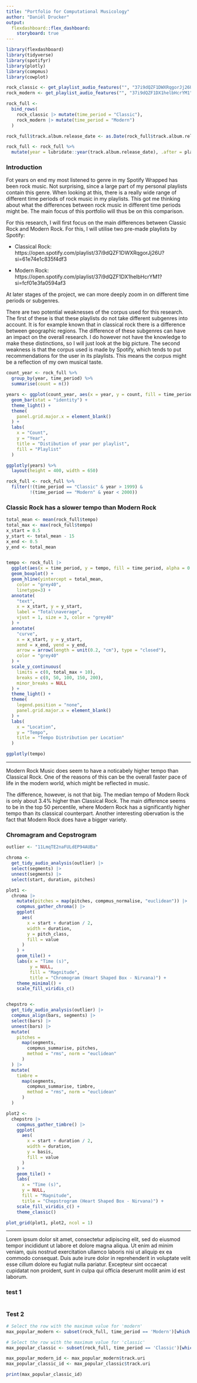 ```yaml
---
title: "Portfolio for Computational Musicology"
author: "Daniël Drucker"
output: 
  flexdashboard::flex_dashboard:
    storyboard: true
---
```


```r
library(flexdashboard)
library(tidyverse)
library(spotifyr)
library(plotly)
library(compmus)
library(cowplot)
```

```r
rock_classic <- get_playlist_audio_features("", "37i9dQZF1DWXRqgorJj26U")
rock_modern <- get_playlist_audio_features("", "37i9dQZF1DX1helbHcrYM1")

rock_full <-
  bind_rows(
    rock_classic |> mutate(time_period = "Classic"),
    rock_modern |> mutate(time_period = "Modern")
  )

rock_full$track.album.release_date <- as.Date(rock_full$track.album.release_date)

rock_full <- rock_full %>%
  mutate(year = lubridate::year(track.album.release_date), .after = playlist_owner_id)
```

### Introduction

Fot years on end my most listened to genre in my Spotify Wrapped has been rock music. Not surprising, since a large part of my personal playlists contain this genre. When looking at this, there is a really wide range of different time periods of rock music in my playlists. This got me thinking about what the differences between rock music in different time periods might be. The main focus of this portfolio will thus be on this comparison.

For this research, I will first focus on the main differences between Classic Rock and Modern Rock. For this, I will utilise two pre-made playlists by Spotify:

- Classical Rock: https://open.spotify.com/playlist/37i9dQZF1DWXRqgorJj26U?si=61e74e1c835f4df3

- Modern Rock: https://open.spotify.com/playlist/37i9dQZF1DX1helbHcrYM1?si=fcf01e3fa0594af3

At later stages of the project, we can more deeply zoom in on different time periods or subgenres.

There are two potential weaknesses of the corpus used for this research. The first of these is that these playlists do not take different subgenres into account. It is for example known that in classical rock there is a difference between geographic regions. The difference of these subgenres can have an impact on the overall research. I do however not have the knowledge to make these distinctions, so I will just look at the big picture. The second weakness is that the corpus used is made by Spotify, which tends to put recommendations for the user in its playlists. This means the corpus might be a reflection of my own musical taste.

``` r
count_year <- rock_full %>%
  group_by(year, time_period) %>%
  summarise(count = n())

years <- ggplot(count_year, aes(x = year, y = count, fill = time_period)) +
  geom_bar(stat = "identity") +
  theme_light() + 
  theme(
    panel.grid.major.x = element_blank()
  ) +
  labs(
    x = "Count",
    y = "Year",
    title = "Distibution of year per playlist",
    fill = "Playlist"
  )

ggplotly(years) %>%
  layout(height = 400, width = 650)
```

``` r
rock_full <- rock_full %>%
  filter(!(time_period == "Classic" & year > 1999) &
         !(time_period == "Modern" & year < 2000))
```

### Classic Rock has a slower tempo than Modern Rock

```r
total_mean <- mean(rock_full$tempo)
total_max <- max(rock_full$tempo)
x_start = 0.5
y_start <- total_mean - 15
x_end <- 0.5
y_end <- total_mean


tempo <- rock_full |>
  ggplot(aes(x = time_period, y = tempo, fill = time_period, alpha = 0.8)) +
  geom_boxplot() +
  geom_hline(yintercept = total_mean,
    color = "grey40", 
    linetype=3) +
  annotate(
    "text",
    x = x_start, y = y_start,
    label = "Total\naverage",
    vjust = 1, size = 3, color = "grey40"
  ) +
  annotate(
    "curve",
    x = x_start, y = y_start,
    xend = x_end, yend = y_end,
    arrow = arrow(length = unit(0.2, "cm"), type = "closed"),
    color = "grey40"
  ) +
  scale_y_continuous(     
    limits = c(0, total_max + 10),
    breaks = c(0, 50, 100, 150, 200),
    minor_breaks = NULL
  ) +
  theme_light() +
  theme(
    legend.position = "none",
    panel.grid.major.x = element_blank()
  ) +
  labs(
    x = "Location",
    y = "Tempo",
    title = "Tempo Distribution per Location"
  )

ggplotly(tempo)
```

*** 

Modern Rock Music does seem to have a noticabely higher tempo than Classical Rock. One of the reasons of this can be the overall faster pace of life in the modern world, which might be reflected in music.

The difference, however, is not that big. The median tempo of Modern Rock is only about 3.4% higher than Classical Rock. The main difference seems to be in the top 50 percentile, where Modern Rock has a significantly higher tempo than its classical counterpart. Another interesting obervation is the fact that Modern Rock does have a bigger variety.

### Chromagram and Cepstrogram

```r
outlier <- "11LmqTE2naFULdEP94AUBa"

chroma <-
  get_tidy_audio_analysis(outlier) |>
  select(segments) |>
  unnest(segments) |>
  select(start, duration, pitches)

plot1 <-
  chroma |>
    mutate(pitches = map(pitches, compmus_normalise, "euclidean")) |>
    compmus_gather_chroma() |> 
    ggplot(
      aes(
        x = start + duration / 2,
        width = duration,
        y = pitch_class,
        fill = value
      )
    ) +
    geom_tile() +
    labs(x = "Time (s)", 
         y = NULL, 
         fill = "Magnitude",
         title = "Chromogram (Heart Shaped Box - Nirvana)") +
    theme_minimal() +
    scale_fill_viridis_c()


chepstro <-
  get_tidy_audio_analysis(outlier) |> 
  compmus_align(bars, segments) |>                     
  select(bars) |>                                      
  unnest(bars) |>                                      
  mutate(
    pitches =
      map(segments,
        compmus_summarise, pitches,
        method = "rms", norm = "euclidean"             
      )
  ) |>
  mutate(
    timbre =
      map(segments,
        compmus_summarise, timbre,
        method = "rms", norm = "euclidean"            
      )
  )

plot2 <-
  chepstro |>
    compmus_gather_timbre() |>
    ggplot(
      aes(
        x = start + duration / 2,
        width = duration,
        y = basis,
        fill = value
      )
    ) +
    geom_tile() +
    labs(
      x = "Time (s)", 
      y = NULL, 
      fill = "Magnitude",
      title = "Chepstrogram (Heart Shaped Box - Nirvana)") +
    scale_fill_viridis_c() +                              
    theme_classic()

plot_grid(plot1, plot2, ncol = 1)
```

***

Lorem ipsum dolor sit amet, consectetur adipiscing elit, sed do eiusmod tempor incididunt ut labore et dolore magna aliqua. Ut enim ad minim veniam, quis nostrud exercitation ullamco laboris nisi ut aliquip ex ea commodo consequat. Duis aute irure dolor in reprehenderit in voluptate velit esse cillum dolore eu fugiat nulla pariatur. Excepteur sint occaecat cupidatat non proident, sunt in culpa qui officia deserunt mollit anim id est laborum.

### test 1
```r

```


### Test 2
```r
# Select the row with the maximum value for 'modern'
max_popular_modern <- subset(rock_full, time_period == 'Modern')[which.max(subset(rock_full, time_period == 'Modern')$track.popularity), ]

# Select the row with the maximum value for 'classic'
max_popular_classic <- subset(rock_full, time_period == 'Classic')[which.max(subset(rock_full, time_period == 'Classic')$track.popularity), ]

max_popular_modern_id <- max_popular_modern$track.uri
max_popular_classic_id <- max_popular_classic$track.uri

print(max_popular_classic_id)
```